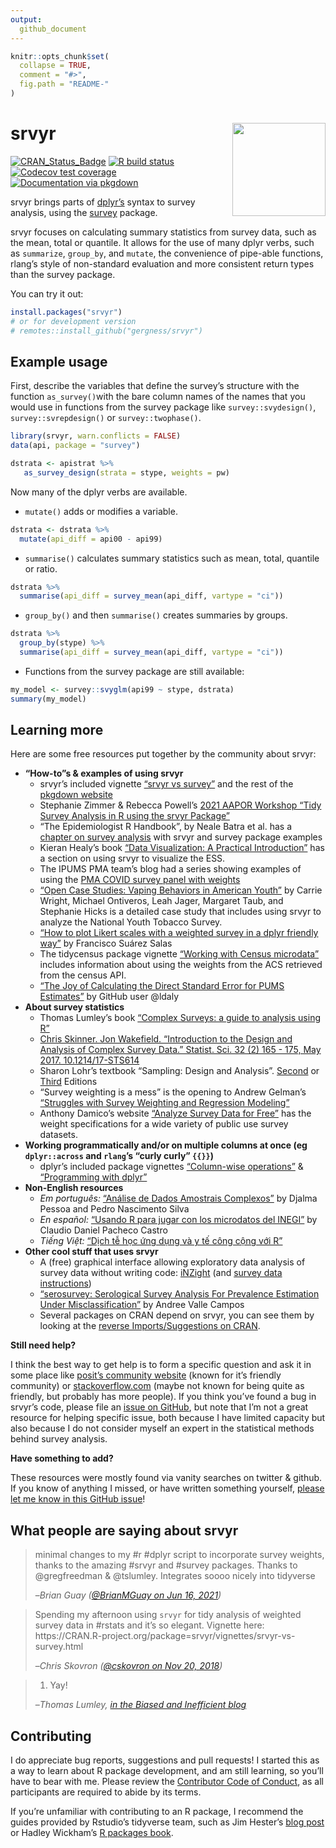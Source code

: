 ```yaml
---
output:
  github_document
---
```


<!-- README.md is generated from README.Rmd. Please edit that file -->

```r
knitr::opts_chunk$set(
  collapse = TRUE,
  comment = "#>",
  fig.path = "README-"
)
```

# srvyr <img src="tools/logo.png" align="right" height="149" width="149"/>
<!-- badges: start -->
[![CRAN_Status_Badge](http://www.r-pkg.org/badges/version/srvyr)](https://CRAN.R-project.org/package=srvyr)
[![R build status](https://github.com/gergness/srvyr/workflows/R-CMD-check/badge.svg)](https://github.com/gergness/srvyr/actions)
[![Codecov test coverage](https://codecov.io/gh/gergness/srvyr/branch/main/graph/badge.svg)](https://app.codecov.io/gh/gergness/srvyr?branch=main)
[![Documentation via pkgdown](tools/pkgdownshield.svg)](http://gdfe.co/srvyr/)
<!-- badges: end -->

srvyr brings parts of [dplyr's](https://github.com/tidyverse/dplyr/) syntax to survey
analysis, using the [survey](https://CRAN.R-project.org/package=survey) 
package.

srvyr focuses on calculating summary statistics from survey data, such as the
mean, total or quantile. It allows for the use of many dplyr verbs, such as
`summarize`, `group_by`, and `mutate`, the convenience of pipe-able functions,
rlang's style of non-standard evaluation and more consistent return types
than the survey package.

You can try it out:

```R
install.packages("srvyr")
# or for development version
# remotes::install_github("gergness/srvyr")
```

## Example usage

First, describe the variables that define the survey's structure with the function
`as_survey()`with the bare column names of the names that you would use in functions
from the survey package like `survey::svydesign()`, `survey::svrepdesign()` or 
`survey::twophase()`.

```r
library(srvyr, warn.conflicts = FALSE)
data(api, package = "survey")

dstrata <- apistrat %>%
   as_survey_design(strata = stype, weights = pw)
```

Now many of the dplyr verbs are available.

* `mutate()` adds or modifies a variable.
```r
dstrata <- dstrata %>%
  mutate(api_diff = api00 - api99)
```

* `summarise()` calculates summary statistics such as mean, total, quantile or ratio.
```r
dstrata %>% 
  summarise(api_diff = survey_mean(api_diff, vartype = "ci"))
```

* `group_by()` and then `summarise()` creates summaries by groups.
```r
dstrata %>% 
  group_by(stype) %>%
  summarise(api_diff = survey_mean(api_diff, vartype = "ci"))
```

* Functions from the survey package are still available:
```r
my_model <- survey::svyglm(api99 ~ stype, dstrata)
summary(my_model)
```

## Learning more
Here are some free resources put together by the community about srvyr:

- **"How-to"s & examples of using srvyr**
  - srvyr's included vignette ["srvyr vs survey"](http://gdfe.co/srvyr/articles/srvyr-vs-survey.html) and the rest of the [pkgdown website](http://gdfe.co/srvyr/)
  - Stephanie Zimmer & Rebecca Powell's [2021 AAPOR Workshop "Tidy Survey Analysis in R using the srvyr Package"](https://github.com/szimmer/tidy-survey-aapor-2021)
  - "The Epidemiologist R Handbook", by Neale Batra et al. has a [chapter on survey analysis](https://epirhandbook.com/en/) with srvyr and survey package examples
  - Kieran Healy's book ["Data Visualization: A Practical Introduction"](https://socviz.co/modeling.html#plots-from-complex-surveys) has a section on using srvyr to visualize the ESS.
  - The IPUMS PMA team's blog had a series showing examples of using the [PMA COVID survey panel with weights](https://tech.popdata.org/pma-data-hub/index.html)
  - ["Open Case Studies: Vaping Behaviors in American Youth"](https://www.opencasestudies.org/ocs-bp-vaping-case-study/) by Carrie Wright, Michael Ontiveros, Leah Jager, Margaret Taub, and Stephanie Hicks is a detailed case study that includes using srvyr to analyze the National Youth Tobacco Survey.
  - ["How to plot Likert scales with a weighted survey in a dplyr friendly way"](https://towardsdatascience.com/how-to-plot-likert-scales-with-a-weighted-survey-in-a-dplyr-friendly-way-68df600881a) by Francisco Suárez Salas
  - The tidycensus package vignette ["Working with Census microdata"](https://walker-data.com/tidycensus/articles/pums-data.html) includes information about using the weights from the ACS retrieved from the census API.
  - ["The Joy of Calculating the Direct Standard Error for PUMS Estimates"](https://ldaly.github.io/giveinandblogit/) by GitHub user @ldaly
- **About survey statistics**
  - Thomas Lumley's book ["Complex Surveys: a guide to analysis using R"](http://r-survey.r-forge.r-project.org/svybook/)
  - [Chris Skinner. Jon Wakefield. "Introduction to the Design and Analysis of Complex Survey Data." Statist. Sci. 32 (2) 165 - 175, May 2017. 10.1214/17-STS614](https://projecteuclid.org/accountAjax/Download?downloadType=journal%20article&urlId=10.1214%2F17-STS614&isResultClick=True)
  - Sharon Lohr's textbook "Sampling: Design and Analysis". [Second ](https://www.sharonlohr.com/sampling-design-and-analysis-2e) or [Third ](https://www.sharonlohr.com/sampling-design-and-analysis-3e) Editions
  - "Survey weighting is a mess" is the opening to Andrew Gelman's ["Struggles with Survey Weighting and Regression Modeling"](http://www.stat.columbia.edu/~gelman/research/published/STS226.pdf)
  - Anthony Damico's website ["Analyze Survey Data for Free"](https://asdfree.com) has the weight specifications for a wide variety of public use survey datasets.
- **Working programmatically and/or on multiple columns at once (eg `dplyr::across` and `rlang`'s "curly curly" `{{}}`)**
  - dplyr's included package vignettes ["Column-wise operations"](https://dplyr.tidyverse.org/articles/colwise.html) & ["Programming with dplyr"](https://dplyr.tidyverse.org/articles/programming.html)
- **Non-English resources**
  - *Em português:* ["Análise de Dados Amostrais Complexos"](https://djalmapessoa.github.io/adac/) by Djalma Pessoa and Pedro Nascimento Silva
  - *En español:* ["Usando R para jugar con los microdatos del INEGI"](https://medium.com/tacosdedatos/usando-r-para-sacar-información-de-los-microdatos-del-inegi-b21b6946cf4f) by Claudio Daniel Pacheco Castro
  - *Tiếng Việt:* ["Dịch tễ học ứng dụng và y tế công cộng với R"](https://epirhandbook.com/vn/survey-analysis.html)
- **Other cool stuff that uses srvyr**
  - A (free) graphical interface allowing exploratory data analysis of survey data without writing code: [iNZight](https://inzight.nz/) (and [survey data instructions](https://inzight.nz/docs/survey-specification.html))
  - ["serosurvey: Serological Survey Analysis For Prevalence Estimation Under Misclassification"](https://avallecam.github.io/serosurvey/) by Andree Valle Campos
  - Several packages on CRAN depend on srvyr, you can see them by looking at the [reverse Imports/Suggestions on CRAN](https://cran.r-project.org/package=srvyr).

**Still need help?**

I think the best way to get help is to form a specific question and ask it in some place like [posit's community website](https://forum.posit.co/) (known for it's friendly community) or [stackoverflow.com](https://stackoverflow.com) (maybe not known for being quite as friendly, but probably has more people). If you think you've found a bug in srvyr's code, please file an [issue on GitHub](https://github.com/gergness/srvyr/issues/new), but note that I'm not a great resource for helping specific issue, both because I have limited capacity but also because I do not consider myself an expert in the statistical methods behind survey analysis.

**Have something to add?**

These resources were mostly found via vanity searches on twitter & github. If you know of anything I missed, or have written something yourself, [please let me know in this GitHub issue](<https://github.com/gergness/srvyr/issues/127>)!


## What people are saying about srvyr

> minimal changes to my #r #dplyr script to incorporate survey weights, thanks to the amazing #srvyr and #survey packages. Thanks to @gregfreedman & @tslumley. Integrates soooo nicely into tidyverse
>
> --<cite>Brian Guay ([\@BrianMGuay on Jun 16, 2021](https://twitter.com/brianmguay/status/1405224564196622338))</cite>

> Spending my afternoon using `srvyr` for tidy analysis of weighted survey data in #rstats and it's so elegant. Vignette here: https://CRAN.R-project.org/package=srvyr/vignettes/srvyr-vs-survey.html
> 
> --<cite>Chris Skovron ([\@cskovron on Nov 20, 2018](https://twitter.com/cskovron/status/1065015904784842752))</cite>

> 1. Yay!
>
> --<cite>Thomas Lumley, [in the Biased and Inefficient blog](http://notstatschat.tumblr.com/post/161225885311/pipeable-survey-analysis-in-r)</cite>


## Contributing
I do appreciate bug reports, suggestions and pull requests! I started this as a
way to learn about R package development, and am still learning, so you'll have
to bear with me. Please review the [Contributor Code of
Conduct](https://github.com/gergness/srvyr/blob/main/CODE_OF_CONDUCT.md), as all participants are required to abide by its
terms.

If you're unfamiliar with contributing to an R package, I recommend the guides
provided by Rstudio's tidyverse team, such as Jim Hester's [blog
post](https://www.tidyverse.org/blog/2017/08/contributing/) or Hadley
Wickham's [R packages book](https://r-pkgs.org/).

